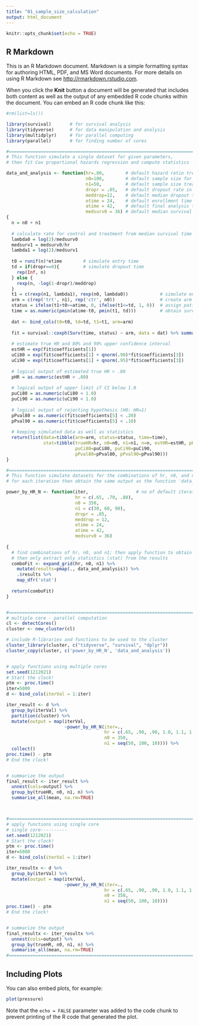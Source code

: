 ---
title: "01_sample_size_calculation"
output: html_document
---

```{r setup, include=FALSE}
knitr::opts_chunk$set(echo = TRUE)
```

## R Markdown

This is an R Markdown document. Markdown is a simple formatting syntax for authoring HTML, PDF, and MS Word documents. For more details on using R Markdown see <http://rmarkdown.rstudio.com>.

When you click the **Knit** button a document will be generated that includes both content as well as the output of any embedded R code chunks within the document. You can embed an R code chunk like this:

```{r cars}
#rm(list=ls())

library(survival)       # for survival analysis
library(tidyverse)      # for data manipulation and analysis
library(multidplyr)     # for parallel computing
library(parallel)       # for finding number of cores

#===============================================================================
# This function simulate a single dataset for given parameters,
# then fit Cox proportional hazards regression and compute statistics

data_and_analysis <- function(hr=.80,        # default hazard ratio treatment vs. control
                              n0=100,        # default sample size for control
                              n1=50,         # default sample size treatment
                              dropr = .05,   # default dropout rate in percentage
                              meddrop=12,    # default median dropout time in months
                              etime = 24,    # default enrollment time in months
                              atime = 42,    # default final analysis time in months
                              medsurv0 = 36) # default median survival time in months for control
{
  n = n0 + n1
  
  # calculate rate for control and treatment from median survival time
  lambda0 = log(2)/medsurv0
  medsurv1 = medsurv0/hr
  lambda1 = log(2)/medsurv1
  
  t0 = runif(n)*etime        # simulate entry time
  td = if(dropr==0){         # simulate dropout time
    rep(Inf, n)
  } else {
    rexp(n, -log(1-dropr)/meddrop)
  } 
  t1 = c(rexp(n1, lambda1), rexp(n0, lambda0))            # simulate end time
  arm = c(rep('trt', n1), rep('ctr', n0))                 # create arm covariate
  status = ifelse(t1+t0>=atime, 0, ifelse(t1<=td, 1, 0))  # assign patient status 
  time = as.numeric(pmin(atime-t0, pmin(t1, td)))         # obtain survival time
  
  dat <- bind_cols(t0=t0, td=td, t1=t1, arm=arm)       
  
  fit = survival::coxph(Surv(time, status) ~ arm, data = dat) %>% summary()
  
  # estimate true HR and 80% and 90% upper confidence interval
  estHR = exp(fit$coefficients[1])
  uCi80 = exp(fit$coefficients[1] + qnorm(.90)*fit$coefficients[3])
  uCi90 = exp(fit$coefficients[1] + qnorm(.95)*fit$coefficients[3])
  
  # logical output of estimated true HR > .80
  pHR = as.numeric(estHR > .80)
  
  # logical output of upper limit if CI below 1.0 
  puCi80 = as.numeric(uCi80 < 1.0)
  puCi90 = as.numeric(uCi90 < 1.0)
  
  # logical output of rejecting hypothesis (H0: HR=1) 
  pPval80 = as.numeric(fit$coefficients[5] < .20)
  pPval90 = as.numeric(fit$coefficients[5] < .10)
  
  # keeping simulated data as well as statistics
  return(list(data=tibble(arm=arm, status=status, time=time),
              stat=tibble(trueHR=hr, n0=n0, n1=n1, n=n, estHR=estHR, pHR=pHR, 
                          puCi80=puCi80, puCi90=puCi90,
                          pPval80=pPval80, pPval90=pPval90)))
}

#===============================================================================
# This function simulate datasets for the combinations of hr, n0, and n1;
# for each iteration then obtain the same output as the function 'data_and_analysis' does

power_by_HR_N <- function(iter,                  # no of default iteration
                          hr = c(.65, .70, .80), 
                          n0 = 350,  
                          n1 = c(30, 60, 90),   
                          dropr = .05,      
                          meddrop = 12,    
                          etime = 24,          
                          atime = 42,        
                          medsurv0 = 36) 
  
{
  # find combinations of hr, n0, and n1; then apply function to obtain statistics,
  # then only extract only statistics (stat) from the results
  comboFit <- expand_grid(hr, n0, n1) %>%
    mutate(results=pmap(., data_and_analysis)) %>%
    .$results %>%
    map_dfr('stat') 
  
  return(comboFit)
}


#===============================================================================
# multiple core - parallel computation
cl <- detectCores()
cluster <- new_cluster(cl)

# include R-libraries and functions to be used to the cluster
cluster_library(cluster, c("tidyverse", "survival", "dplyr"))
cluster_copy(cluster, c('power_by_HR_N', 'data_and_analysis'))


# apply functions using multiple cores
set.seed(1212021)
# Start the clock!
ptm <- proc.time()
iter=5000
d <- bind_cols(iterVal = 1:iter)

iter_result <- d %>% 
  group_by(iterVal) %>%
  partition(cluster) %>%
  mutate(output = map(iterVal, 
                      ~power_by_HR_N(iter=., 
                                     hr = c(.65, .90, .90, 1.0, 1.1, 1.5),           
                                     n0 = 350,  
                                     n1 = seq(50, 100, 10)))) %>%
  collect()
proc.time() - ptm
# End the clock!


# summarize the output
final_result <- iter_result %>% 
  unnest(cols=output) %>%
  group_by(trueHR, n0, n1, n) %>%
  summarise_all(mean, na.rm=TRUE)



#===============================================================================
# apply functions using single core
# single core----------
set.seed(1212021)
# Start the clock!
ptm <- proc.time()
iter=5000
d <- bind_cols(iterVal = 1:iter)

iter_resultx <- d %>% 
  group_by(iterVal) %>%
  mutate(output = map(iterVal, 
                      ~power_by_HR_N(iter=., 
                                     hr = c(.65, .90, .90, 1.0, 1.1, 1.5),           
                                     n0 = 350,  
                                     n1 = seq(50, 100, 10)))) 
proc.time() - ptm
# End the clock!


# summarize the output
final_resultx <- iter_resultx %>% 
  unnest(cols=output) %>%
  group_by(trueHR, n0, n1, n) %>%
  summarise_all(mean, na.rm=TRUE)
#===============================================================================

```

## Including Plots

You can also embed plots, for example:

```{r pressure, echo=FALSE}
plot(pressure)
```

Note that the `echo = FALSE` parameter was added to the code chunk to prevent printing of the R code that generated the plot.
